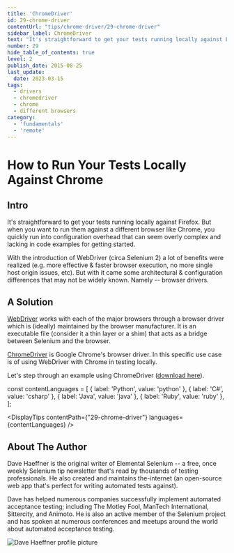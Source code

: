 ```yaml
---
title: 'ChromeDriver'
id: 29-chrome-driver
contentUrl: "tips/chrome-driver/29-chrome-driver"
sidebar_label: ChromeDriver
text: "It's straightforward to get your tests running locally against Firefox. But when you want to run them against a different browser like Chrome, you quickly run into configuration overhead that can seem overly complex and lacking in code examples for getting started."
number: 29
hide_table_of_contents: true
level: 2
publish_date: 2015-08-25
last_update:
  date: 2023-03-15
tags:
  - drivers
  - chromedriver
  - chrome
  - different browsers
category:
  - 'fundamentals'
  - 'remote'
---
```


# How to Run Your Tests Locally Against Chrome

## Intro

It's straightforward to get your tests running locally against Firefox. But when you want to run them against a
different browser like Chrome, you quickly run into configuration overhead that can seem overly complex and
lacking in code examples for getting started.

With the introduction of WebDriver (circa Selenium 2) a lot of benefits were realized (e.g. more effective &
faster browser execution, no more single host origin issues, etc). But with it came some architectural & configuration
differences that may not be widely known. Namely -- browser drivers.

## A Solution

[WebDriver](https://www.selenium.dev/documentation/webdriver/) works with each of the major browsers through a browser driver which is (ideally) maintained by the
browser manufacturer. It is an executable file (consider it a thin layer or a shim) that acts as a bridge between
Selenium and the browser.

[ChromeDriver](https://chromedriver.chromium.org/downloads) is Google Chrome's browser driver. In this specific use case is of using WebDriver with Chrome
in testing locally.

Let's step through an example using ChromeDriver ([download here](https://chromedriver.chromium.org/downloads)).



const contentLanguages = [
    { label: 'Python', value: 'python' },
    { label: 'C#', value: 'csharp' },
    { label: 'Java', value: 'java' },
    { label: 'Ruby', value: 'ruby' },
];

<DisplayTips contentPath={"29-chrome-driver"} languages={contentLanguages} />


## About The Author

Dave Haeffner is the original writer of Elemental Selenium -- a free, once weekly Selenium tip newsletter that's read
by thousands of testing professionals. He also created and maintains the-internet (an open-source web app that's
perfect for writing automated tests against).

Dave has helped numerous companies successfully implement automated acceptance testing; including The Motley Fool,
ManTech International, Sittercity, and Animoto. He is also an active member of the Selenium project and has spoken
at numerous conferences and meetups around the world about automated acceptance testing.

![Dave Haeffner profile picture](/img/authors/dave-haeffner.jpeg#author-img 'a title')


